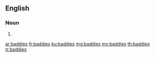 ==English==

===Noun===
{{head|en|plural}}

# {{plural of|baddie|lang=en|nocat=1}}

[[ar:baddies]]
[[fr:baddies]]
[[ku:baddies]]
[[mg:baddies]]
[[my:baddies]]
[[th:baddies]]
[[tr:baddies]]
